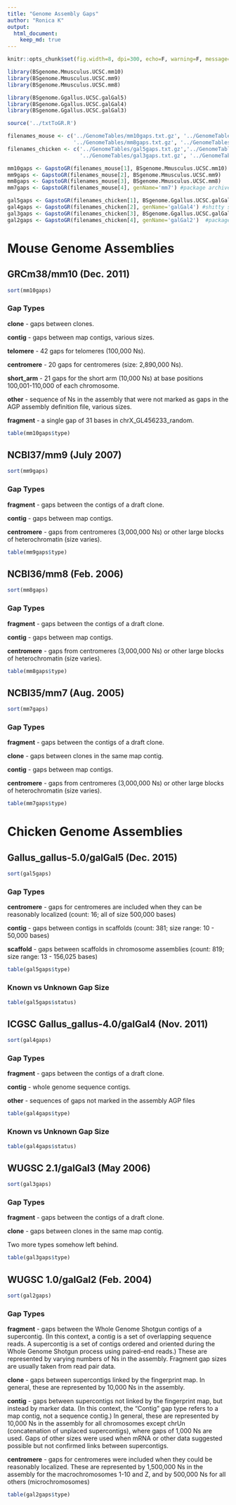 ```yaml
---
title: "Genome Assembly Gaps"
author: "Ronica K"
output: 
  html_document:
    keep_md: true
---
```


```r
knitr::opts_chunk$set(fig.width=8, dpi=300, echo=F, warning=F, message=F, cache=F)
```

```r
library(BSgenome.Mmusculus.UCSC.mm10)
library(BSgenome.Mmusculus.UCSC.mm9)
library(BSgenome.Mmusculus.UCSC.mm8)

library(BSgenome.Ggallus.UCSC.galGal5)
library(BSgenome.Ggallus.UCSC.galGal4)
library(BSgenome.Ggallus.UCSC.galGal3)

source('../txtToGR.R')

filenames_mouse <- c('../GenomeTables/mm10gaps.txt.gz', '../GenomeTables/mm9gaps.txt.gz',
                     '../GenomeTables/mm8gaps.txt.gz', '../GenomeTables/mm7gaps.txt.gz')
filenames_chicken <- c('../GenomeTables/gal5gaps.txt.gz','../GenomeTables/gal4gaps.txt.gz',
                       '../GenomeTables/gal3gaps.txt.gz', '../GenomeTables/gal2gaps.txt.gz')

mm10gaps <- GapstoGR(filenames_mouse[1], BSgenome.Mmusculus.UCSC.mm10)
mm9gaps <- GapstoGR(filenames_mouse[2], BSgenome.Mmusculus.UCSC.mm9)
mm8gaps <- GapstoGR(filenames_mouse[3], BSgenome.Mmusculus.UCSC.mm8)
mm7gaps <- GapstoGR(filenames_mouse[4], genName='mm7') #package archived

gal5gaps <- GapstoGR(filenames_chicken[1], BSgenome.Ggallus.UCSC.galGal5)
gal4gaps <- GapstoGR(filenames_chicken[2], genName='galGal4') #shitty shit
gal3gaps <- GapstoGR(filenames_chicken[3], BSgenome.Ggallus.UCSC.galGal3)
gal2gaps <- GapstoGR(filenames_chicken[4], genName='galGal2')  #package archived
```

# Mouse Genome Assemblies

## GRCm38/mm10 (Dec. 2011)

```r
sort(mm10gaps)
```

### Gap Types

__clone__ - gaps between clones.

__contig__ - gaps between map contigs, various sizes.

__telomere__ - 42 gaps for telomeres (100,000 Ns).

__centromere__ - 20 gaps for centromeres (size: 2,890,000 Ns).

__short_arm__ - 21 gaps for the short arm (10,000 Ns) at base positions 100,001-110,000 of each chromosome.

__other__ - sequence of Ns in the assembly that were not marked as gaps in the AGP assembly definition file, various sizes.

__fragment__ - a single gap of 31 bases in chrX_GL456233_random.


```r
table(mm10gaps$type)
```

## NCBI37/mm9 (July 2007)

```r
sort(mm9gaps)
```

### Gap Types

__fragment__ - gaps between the contigs of a draft clone.

__contig__ - gaps between map contigs.

__centromere__ - gaps from centromeres (3,000,000 Ns) or other large blocks of heterochromatin (size varies).

```r
table(mm9gaps$type)
```

## NCBI36/mm8 (Feb. 2006)

```r
sort(mm8gaps)
```

### Gap Types

__fragment__ - gaps between the contigs of a draft clone.

__contig__ - gaps between map contigs.

__centromere__ - gaps from centromeres (3,000,000 Ns) or other large blocks of heterochromatin (size varies).


```r
table(mm8gaps$type)
```

## NCBI35/mm7 (Aug. 2005)

```r
sort(mm7gaps)
```

### Gap Types

__fragment__ - gaps between the contigs of a draft clone.

__clone__ - gaps between clones in the same map contig.

__contig__ - gaps between map contigs.

__centromere__ - gaps from centromeres (3,000,000 Ns) or other large blocks of heterochromatin (size varies).


```r
table(mm7gaps$type)
```


# Chicken Genome Assemblies

## Gallus_gallus-5.0/galGal5 (Dec. 2015)

```r
sort(gal5gaps)
```

### Gap Types

__centromere__ - gaps for centromeres are included when they can be reasonably localized (count: 16; all of size 500,000 bases)

__contig__ - gaps between contigs in scaffolds (count: 381; size range: 10 - 50,000 bases)

__scaffold__ - gaps between scaffolds in chromosome assemblies (count: 819; size range: 13 - 156,025 bases)

```r
table(gal5gaps$type)
```

### Known vs Unknown Gap Size

```r
table(gal5gaps$status)
```

## ICGSC Gallus_gallus-4.0/galGal4 (Nov. 2011)

```r
sort(gal4gaps)
```

### Gap Types

__fragment__ - gaps between the contigs of a draft clone. 

__contig__ - whole genome sequence contigs.

__other__ - sequences of gaps not marked in the assembly AGP files

```r
table(gal4gaps$type)
```

### Known vs Unknown Gap Size

```r
table(gal4gaps$status)
```

## WUGSC 2.1/galGal3 (May 2006)

```r
sort(gal3gaps)
```

### Gap Types

__fragment__ - gaps between the contigs of a draft clone. 

__clone__ - gaps between clones in the same map contig.

Two more types somehow left behind.

```r
table(gal3gaps$type)
```

## WUGSC 1.0/galGal2 (Feb. 2004)

```r
sort(gal2gaps)
```

### Gap Types

__fragment__ - gaps between the Whole Genome Shotgun contigs of a supercontig. (In this context, a contig is a set of overlapping sequence reads. A supercontig is a set of contigs ordered and oriented during the Whole Genome Shotgun process using paired-end reads.) 
These are represented by varying numbers of Ns in the assembly. Fragment gap sizes are usually taken from read pair data.

__clone__ - gaps between supercontigs linked by the fingerprint map. In general, these are represented by 10,000 Ns in the assembly.

__contig__ - gaps between supercontigs not linked by the fingerprint map, but instead by marker data. (In this context, the "Contig" gap type refers to a map contig, not a sequence contig.) In general, these are represented by 10,000 Ns in the assembly for all chromosomes except chrUn (concatenation of unplaced supercontigs), where gaps of 1,000 Ns are used. Gaps of other sizes were used when mRNA or other data suggested possible but not confirmed links between supercontigs.

__centromere__ - gaps for centromeres were included when they could be reasonably localized. These are represented by 1,500,000 Ns in the assembly for the macrochromosomes 1-10 and Z, and by 500,000 Ns for all others (microchromosomes)


```r
table(gal2gaps$type)
```
